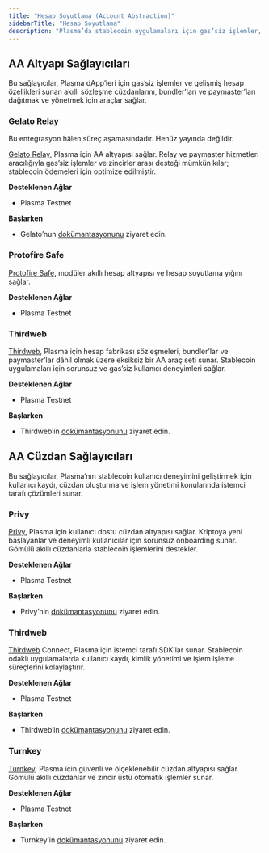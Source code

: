 ```yaml
---
title: "Hesap Soyutlama (Account Abstraction)"
sidebarTitle: "Hesap Soyutlama"
description: "Plasma’da stablecoin uygulamaları için gas’siz işlemler, akıllı cüzdanlar, bundler ve paymaster altyapısı sağlayan AA çözümleri."
---
```



## AA Altyapı Sağlayıcıları

Bu sağlayıcılar, Plasma dApp’leri için gas’siz işlemler ve gelişmiş hesap özellikleri sunan akıllı sözleşme cüzdanlarını, bundler’ları ve paymaster’ları dağıtmak ve yönetmek için araçlar sağlar.

### Gelato Relay

<Warning>
  Bu entegrasyon hâlen süreç aşamasındadır. Henüz yayında değildir.
</Warning>

[Gelato Relay](https://docs.gelato.network/web3-services/relay), Plasma için AA altyapısı sağlar. Relay ve paymaster hizmetleri aracılığıyla gas’siz işlemler ve zincirler arası desteği mümkün kılar; stablecoin ödemeleri için optimize edilmiştir.

**Desteklenen Ağlar**

* Plasma Testnet

**Başlarken**

* Gelato’nun [dokümantasyonunu](https://docs.gelato.network/web3-services/relay/what-is-relaying) ziyaret edin.

### Protofire Safe

[Protofire Safe](https://app.safe.protofire.io/welcome), modüler akıllı hesap altyapısı ve hesap soyutlama yığını sağlar.

**Desteklenen Ağlar**

* Plasma Testnet

### Thirdweb

[Thirdweb](https://thirdweb.com/plasma), Plasma için hesap fabrikası sözleşmeleri, bundler’lar ve paymaster’lar dâhil olmak üzere eksiksiz bir AA araç seti sunar. Stablecoin uygulamaları için sorunsuz ve gas’siz kullanıcı deneyimleri sağlar.

**Desteklenen Ağlar**

* Plasma Testnet

**Başlarken**

* Thirdweb’in [dokümantasyonunu](https://portal.thirdweb.com/connect) ziyaret edin.

## AA Cüzdan Sağlayıcıları

Bu sağlayıcılar, Plasma’nın stablecoin kullanıcı deneyimini geliştirmek için kullanıcı kaydı, cüzdan oluşturma ve işlem yönetimi konularında istemci tarafı çözümleri sunar.

### Privy

[Privy](https://privy.io/), Plasma için kullanıcı dostu cüzdan altyapısı sağlar. Kriptoya yeni başlayanlar ve deneyimli kullanıcılar için sorunsuz onboarding sunar. Gömülü akıllı cüzdanlarla stablecoin işlemlerini destekler.

**Desteklenen Ağlar**

* Plasma Testnet

**Başlarken**

* Privy’nin [dokümantasyonunu](https://docs.privy.io/) ziyaret edin.

### Thirdweb

[Thirdweb](https://thirdweb.com/plasma) Connect, Plasma için istemci tarafı SDK’lar sunar. Stablecoin odaklı uygulamalarda kullanıcı kaydı, kimlik yönetimi ve işlem işleme süreçlerini kolaylaştırır.

**Desteklenen Ağlar**

* Plasma Testnet

**Başlarken**

* Thirdweb’in [dokümantasyonunu](https://portal.thirdweb.com/) ziyaret edin.

### Turnkey

[Turnkey](https://www.turnkey.com/), Plasma için güvenli ve ölçeklenebilir cüzdan altyapısı sağlar. Gömülü akıllı cüzdanlar ve zincir üstü otomatik işlemler sunar.

**Desteklenen Ağlar**

* Plasma Testnet

**Başlarken**

* Turnkey’in [dokümantasyonunu](https://docs.turnkey.com/) ziyaret edin.
